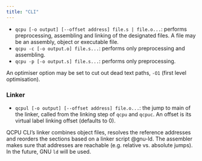 ```yaml
---
title: "CLI"
---
```


- `qcpu [-o output] [--offset address] file.s | file.o...`: performs
  preprocessing, assembling and linking of the designated files. A file may be
  an assembly, object or executable file.
- `qcpu -c [-o output.o] file.s...`: performs only preprocessing and
  assembling.
- `qcpu -p [-o output.s] file.s...`: performs only preprocessing.

An optimiser option may be set to cut out dead text paths, `-O1` (first level
optimisation).

### Linker

- `qcpul [-o output] [--offset address] file.o...`: the jump to main of the
  linker, called from the linking step of `qcpu` and `qcpuc`. An offset is its
  virtual label linking offset (defaults to 0).

QCPU CLI's linker combines object files, resolves the reference addresses and
reorders the sections based on a linker script @gnu-ld. The assembler makes sure
that addresses are reachable (e.g. relative vs. absolute jumps). In the future,
GNU `ld` will be used.

<!--
### Compiler

Coming soon™

- `qcpuc [-o output] file.c...`: performs compilation and all of the above.
- `qcpuc -c [-o output.o] file.c...`: performs compilation and assembling
  without linking.
- `qcpuc -p [-o output.c] file.c...`: only performs the language preprocessor.
-->

<!--
## Bootstrapping filesystem

- `qcpub --create [--bootable executable] [--device id] filesystem.o`
- `qcpub --copy [--device id] new_filesystem.o filesystem.o`
- `qcpub --add [--continuous] [--name string] linked_file path filesystem.o`
- `qcpub --add /directory filesystem.o`
- `qcpub --rm path filesystem.o`
- `qcpub --tree filesystem.o`

A filesystem object can finally be linked through `qcpul filesystem.o`. Its
starting physical address is `0x##0000`, with `##` being the device id.
-->

<!--
## Emulation

Each executable file generated by `qcpul` starts with a Shebang:

```.bash
#!/usr/bin/env qcpuv
```

It calls the following synopsis:

```
qcpuv [-s hertz] [-b batch] executable
```

Emulates the executable through instruction-level virtualisation. If
`executable` includes a boot `entrypoint`, it gets loaded into fixed kernel
space in kernel mode, otherwise into userland in user mode. A basic memory map
is then done to map globals, locals and the stack.

- `-s hertz` is default 0 (no wait),
- `-b batch` is default 1 (one cycle per update).
-->
